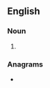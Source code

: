 ==English==

===Noun===
{{head|en|noun form}}

# {{plural of|austringer|lang=en}}

===Anagrams===
* {{anagrams|en|a=aeginrrsstu|stranguries}}